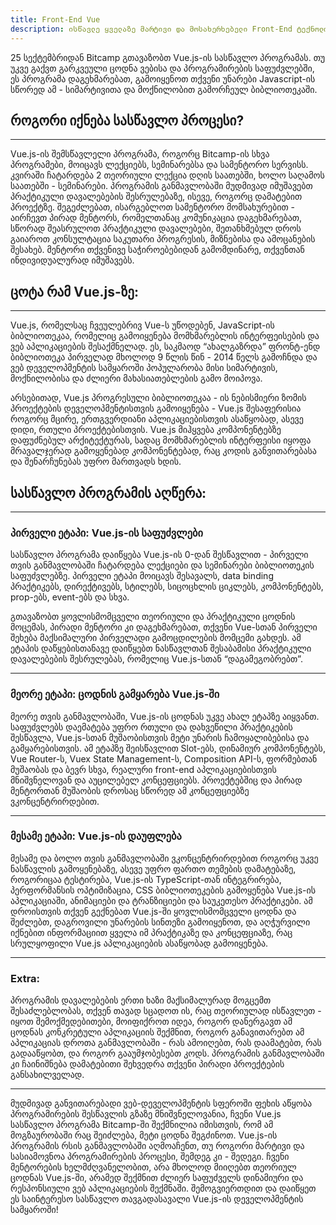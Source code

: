 ```yaml
---
title: Front-End Vue
description: ისწავლე ყველაზე მარტივი და მოსახერხებელი Front-End ტექნოლოგია!
---
```


25 სექტემბრიდან Bitcamp გთავაზობთ Vue.js-ის სასწავლო პროგრამას. თუ უკვე გაქვთ გარკვეული ცოდნა ვებისა და პროგრამირების საფუძვლებში, ეს პროგრამა დაგეხმარებათ, გამოიყენოთ თქვენი უნარები Javascript-ის სწორედ ამ - სიმარტივითა და მოქნილობით გამორჩეულ ბიბლიოთეკაში.

## როგორი იქნება სასწავლო პროცესი?

---

Vue.js-ის შემსწავლელი პროგრამა, როგორც Bitcamp-ის სხვა პროგრამები, მოიცავს ლექციებს, სემინარებსა და სამენტორო სერვისს. კვირაში ჩატარდება 2 თეორიული ლექცია დღის საათებში, ხოლო საღამოს საათებში - სემინარები. პროგრამის განმავლობაში მუდმივად იმუშავებთ პრაქტიკული დავალებების შესრულებაზე, ისევე, როგორც დამატებით პროექტზე. შეგეძლებათ, ისარგებლოთ სამენტორო მომსახურებით - აირჩევთ პირად მენტორს, რომელთანაც კომუნიკაცია დაგეხმარებათ, სწორად შეასრულოთ პრაქტიკული დავალებები, შეთანხმებულ დროს გაიაროთ კონსულტაცია საკუთარი პროგრესის, მიზნებისა და ამოცანების შესახებ. მენტორი თქვენივე საჭიროებებიდან გამომდინარე, თქვენთან ინდივიდუალურად იმუშავებს.

## ცოტა რამ Vue.js-ზე:

---

Vue.js, რომელსაც ჩვეულებრივ Vue-ს უწოდებენ, JavaScript-ის ბიბლიოთეკაა, რომელიც გამოიყენება მომხმარებლის ინტერფეისების და ვებ აპლიკაციების შესაქმნელად. ეს, საკმაოდ “ახალგაზრდა” ფრონტ-ენდ ბიბლიოთეკა პირველად მხოლოდ 9 წლის წინ - 2014 წელს გამოჩნდა და ვებ დეველოპმენტის სამყაროში პოპულარობა მისი სიმარტივის, მოქნილობისა და ძლიერი მახასიათებლების გამო მოიპოვა.

არსებითად, Vue.js პროგრესული ბიბლიოთეკაა - ის ნებისმიერი ზომის პროექტების დეველოპმენტისთვის გამოიყენება - Vue.js შესაფერისია როგორც მცირე, ერთგვერდიანი აპლიკაციებისთვის ასაწყობად, ასევე დიდი, რთული პროექტებისთვის. Vue.js მიჰყვება კომპონენტებზე დაფუძნებულ არქიტექტურას, სადაც მომხმარებლის ინტერფეისი იყოფა მრავალჯერად გამოყენებად კომპონენტებად, რაც კოდის განვითარებასა და შენარჩუნებას უფრო მართვადს ხდის.

## სასწავლო პროგრამის აღწერა:

---

### პირველი ეტაპი: Vue.js-ის საფუძვლები

სასწავლო პროგრამა დაიწყება Vue.js-ის 0-დან შესწავლით - პირველი თვის განმავლობაში ჩატარდება ლექციები და სემინარები ბიბლიოთეკის საფუძვლებზე. პირველი ეტაპი მოიცავს შესავალს, data binding პრაქტიკებს, დირექტივებს, სტილებს, სიცოცხლის ციკლებს, კომპონენტებს, prop-ებს, event-ებს და სხვა.

გთავაზობთ ყოვლისმომცველი თეორიული და პრაქტიკული ცოდნის მოცემას, პირადი მენტორი კი დაგეხმარებათ, თქვენი Vue-სთან პირველი შეხება მაქსიმალური პირველადი გამოცდილების მომცემი გახდეს. ამ ეტაპის დაწყებისთანავე დაიწყებთ ნასწავლთან შესაბამისი პრაქტიკული დავალებების შესრულებას, რომელიც Vue.js-სთან “დაგამეგობრებთ”.

---

### მეორე ეტაპი: ცოდნის გამყარება Vue.js-ში

მეორე თვის განმავლობაში, Vue.js-ის ცოდნას უკვე ახალ ეტაპზე აიყვანთ. საფუძვლებს დაემატება უფრო რთული და დახვეწილი პრაქტიკების შესწავლა, Vue.js-სთან მუშაობისთვის მეტი უნარის ჩამოყალიბებისა და გამყარებისთვის. ამ ეტაპზე შეისწავლით Slot-ებს, დინამიურ კომპონენტებს, Vue Router-ს, Vuex State Management-ს, Composition API-ს, ფორმებთან მუშაობას და ბევრ სხვა, რეალური front-end აპლიკაციებისთვის მნიშვნელოვან და აუცილებელ კონცეფციებს. პროექტებშიც და პირად მენტორთან მუშაობის დროსაც სწორედ ამ კონცეფციებზე ვკონცენტრირდებით.

---

### მესამე ეტაპი: Vue.js-ის დაუფლება

მესამე და ბოლო თვის განმავლობაში ვკონცენტრირდებით როგორც უკვე ნასწავლის გამოყენებაზე, ასევე უფრო ფართო თემების დამატებაზე, როგორიცაა ტესტირება, Vue.js-ის TypeScript-თან ინტეგრირება, პერფორმანსის ოპტიმიზაცია, CSS ბიბლიოთეკების გამოყენება Vue.js-ის აპლიკაციაში, ანიმაციები და ტრანზიციები და საუკეთესო პრაქტიკები. ამ დროისთვის თქვენ გექნებათ Vue.js-ში ყოვლისმომცველი ცოდნა და შეძლებთ, დაგროვილი უნარების სინთეზი გამოიყენოთ, და აღჭურვილი იქნებით ინფორმაციით ყველა იმ პრაქტიკაზე და კონცეფციაზე, რაც სრულყოფილი Vue.js აპლიკაციების ასაწყობად გამოიყენება.

---

### Extra:

პროგრამის დავალებების ერთი ხაზი მაქსიმალურად მოგცემთ შესაძლებლობას, თქვენ თავად სცადოთ ის, რაც თეორიულად ისწავლეთ - იყოთ შემოქმედებითები, მოიფიქროთ იდეა, როგორ დანერგავთ ამ ცოდნას კონკრეტული აპლიკაციის შექმნით, როგორ განავითარებთ ამ აპლიკაციას დროთა განმავლობაში - რას ამოიღებთ, რას დაამატებთ, რას გადააწყობთ, და როგორ გააუმჯობესებთ კოდს. პროგრამის განმავლობაში კი ჩაინიშნება დამატებითი შეხვედრა თქვენი პირადი პროექტების განსახილველად.

---

მუდმივად განვითარებადი ვებ-დეველოპმენტის სფეროში ფეხის აწყობა პროგრამირების შესწავლის გზაზე მნიშვნელოვანია, ჩვენი Vue.js სასწავლო პროგრამა Bitcamp-ში შექმნილია იმისთვის, რომ ამ მოგზაურობაში რაც შეიძლება, მეტი ცოდნა შეგძინოთ. Vue.js-ის პროგრამის რსის განმავლობაში აღმოაჩენთ, თუ როგორი მარტივი და სასიამოვნოა პროგრამირების პროცესი, შემდეგ კი - შედეგი. ჩვენი მენტორების ხელმძღვანელობით, არა მხოლოდ მიიღებთ თეორიულ ცოდნას Vue.js-ში, არამედ შექმნით ძლიერ საფუძველს დინამიური და რესპონსიული ვებ აპლიკაციების შექმნაში. შემოგვიერთდით და დაიწყეთ ეს საინტერესო სასწავლო თავგადასავალი Vue.js-ის დეველოპმენტის სამყაროში!